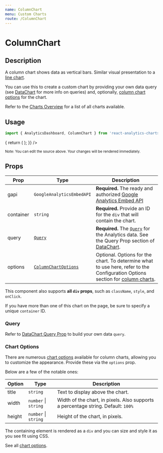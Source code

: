 ```yaml
---
name: ColumnChart
menu: Custom Charts
route: /ColumnChart
---
```



<h1>ColumnChart</h1>

## Description

A column chart shows data as vertical bars. Similar visual presentation to a [line chart](/LineChart).

You can use this to create a custom chart by providing your own data query (see [DataChart](/DataChart) for more info on queries) and, 
optionally, [column chart options](https://developers.google.com/chart/interactive/docs/gallery/columnchart#configuration-options) for the chart.

Refer to the [Charts Overview](/charts) for a list of all charts available.

## Usage

```jsx
import { AnalyticsDashboard, ColumnChart } from 'react-analytics-charts';
```

<Playground>
  <AnalyticsDashboard
    authOptions={{ clientId }}
    renderCharts={(gapi, viewId) => {
      return (
        <ColumnChart
          gapi={gapi}
          query={{
            ids: viewId,
            'start-date': '14daysAgo',
            'end-date': 'today',
            metrics: 'ga:sessions',
            dimensions: 'ga:date',
          }}
          container="sessions-by-date-chart"
          options={{
            title: `Sessions (14 Days)`,
          }}
        />
      );
    }}
  />
</Playground>

<br/>

<small>Note: You can edit the source above. Your changes will be rendered immediately.</small>

## Props

| Prop | Type | Description |
|------|------|-------------|
| gapi | `GoogleAnalyticsEmbedAPI` | **Required.** The ready and authorized [Google Analytics Embed API](https://devboldly.github.io/react-use-analytics-api/) |
| container | `string` | **Required.** Provide an ID for the `div` that will contain the chart. |
| query | [`Query`](/DataChart#query-prop)  | **Required.** The [`Query`](/DataChart#query-prop) for the Analytics data. See the Query Prop section of [DataChart](/DataChart). |
| options | [`ColumnChartOptions`](https://developers.google.com/chart/interactive/docs/gallery/columnchart#configuration-options) | Optional. Options for the chart. To determine what to use here, refer to the Configuration Options section for [column charts](https://developers.google.com/chart/interactive/docs/gallery/columnchart#configuration-options). |

This component also supports **all `div` props**, such as `className`, `style`, and `onClick`.

If you have more than one of this chart on the page, be sure to specify a unique `container` ID.

### Query

Refer to [DataChart Query Prop](/DataChart#query-prop) to build your own data `query`.

### Chart Options

There are numerous [chart options](https://developers.google.com/chart/interactive/docs/gallery/columnchart#configuration-options) available for 
column charts, allowing you to customize the appearance. Provide these via the `options` prop.

Below are a few of the notable ones:

| Option | Type | Description |
|------|------|-------------|
| title | `string` | Text to display above the chart. |
| width | `number` &#124; `string` | Width of the chart, in pixels. Also supports a percentage string. Default: `100%` |
| height | `number` &#124; `string` | Height of the chart, in pixels. |

The containing element is rendered as a `div` and you can size and style it as you see fit using CSS.

See all [chart options](https://developers.google.com/chart/interactive/docs/gallery/columnchart#configuration-options).